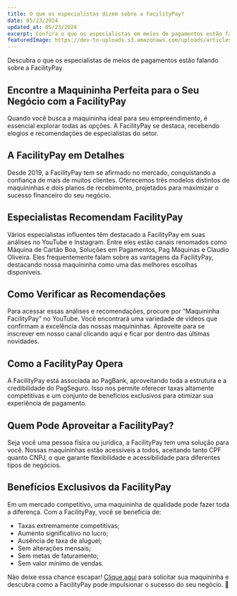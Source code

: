 ```yaml
---
title: O que os especialistas dizem sobre a FacilityPay?
date: 05/23/2024
updated_at: 05/23/2024
excerpt: Confira o que os especialistas em meios de pagamentos estão falando sobre a FacilityPay
featuredImage: https://dev-to-uploads.s3.amazonaws.com/uploads/articles/t6cdp29cbudtecx3q54i.png
---
```


Descubra o que os especialistas de meios de pagamentos estão falando sobre a FacilityPay

## **Encontre a Maquininha Perfeita para o Seu Negócio com a FacilityPay**

Quando você busca a maquininha ideal para seu empreendimento, é essencial explorar todas as opções. A FacilityPay se destaca, recebendo elogios e recomendações de especialistas do setor.

## **A FacilityPay em Detalhes**

Desde 2019, a FacilityPay tem se afirmado no mercado, conquistando a confiança de mais de muitos clientes. Oferecemos três modelos distintos de maquininhas e dois planos de recebimento, projetados para maximizar o sucesso financeiro do seu negócio.

## **Especialistas Recomendam FacilityPay**

Vários especialistas influentes têm destacado a FacilityPay em suas análises no YouTube e Instagram. Entre eles estão canais renomados como Máquina de Cartão Boa, Soluções em Pagamentos, Pag Máquinas e Claudio Oliveira. Eles frequentemente falam sobre as vantagens da FacilityPay, destacando nossa maquininha como uma das melhores escolhas disponíveis.

## **Como Verificar as Recomendações**

Para acessar essas análises e recomendações, procure por “Maquininha FacilityPay” no YouTube. Você encontrará uma variedade de vídeos que confirmam a excelência das nossas maquininhas. Aproveite para se inscrever em nosso canal clicando aqui e ficar por dentro das últimas novidades.

## **Como a FacilityPay Opera**

A FacilityPay está associada ao PagBank, aproveitando toda a estrutura e a credibilidade do PagSeguro. Isso nos permite oferecer taxas altamente competitivas e um conjunto de benefícios exclusivos para otimizar sua experiência de pagamento.

## **Quem Pode Aproveitar a FacilityPay?**

Seja você uma pessoa física ou jurídica, a FacilityPay tem uma solução para você. Nossas maquininhas estão acessíveis a todos, aceitando tanto CPF quanto CNPJ, o que garante flexibilidade e acessibilidade para diferentes tipos de negócios.

## **Benefícios Exclusivos da FacilityPay**

Em um mercado competitivo, uma maquininha de qualidade pode fazer toda a diferença. Com a FacilityPay, você se beneficia de:

- Taxas extremamente competitivas;
- Aumento significativo no lucro;
- Ausência de taxa de aluguel;
- Sem alterações mensais;
- Sem metas de faturamento;
- Sem valor mínimo de vendas.

Não deixe essa chance escapar! [Clique aqui](https://afiliados.facilitypay.com.br/checkout/4cd8eca7-d813-4085-9b72-afdea8627d3e) para solicitar sua maquininha e descubra como a FacilityPay pode impulsionar o sucesso do seu negócio. 💛
